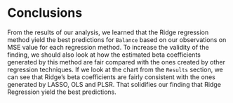 # Conclusions
From the results of our analysis, we learned that the Ridge regression method yield the best predictions for `Balance` based on our observations on MSE value for each regression method. To increase the validity of the finding,  we should also look at how the estimated beta coefficients generated by this method are fair compared with the ones created by other regression techniques. If we look at the chart from the `Results` section, we can see that Ridge's beta coefficients are fairly consistent with the ones generated by LASSO, OLS and PLSR. That solidifies our finding that Ridge Regression yield the best predictions.      





